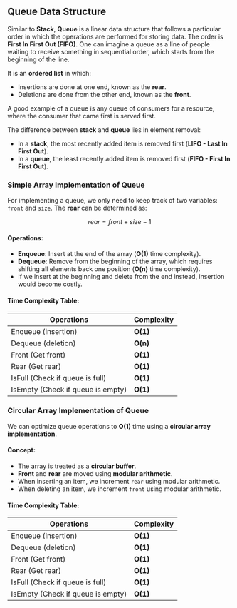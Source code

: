 ## Queue Data Structure

Similar to **Stack**, **Queue** is a linear data structure that follows a particular order in which the operations are performed for storing data. The order is **First In First Out (FIFO)**. One can imagine a queue as a line of people waiting to receive something in sequential order, which starts from the beginning of the line.

It is an **ordered list** in which:

- Insertions are done at one end, known as the **rear**.
- Deletions are done from the other end, known as the **front**.

A good example of a queue is any queue of consumers for a resource, where the consumer that came first is served first.

The difference between **stack** and **queue** lies in element removal:

- In a **stack**, the most recently added item is removed first (**LIFO - Last In First Out**).
- In a **queue**, the least recently added item is removed first (**FIFO - First In First Out**).

### Simple Array Implementation of Queue

For implementing a queue, we only need to keep track of two variables: `front` and `size`. The **rear** can be determined as:

```math
rear = front + size - 1
```

#### Operations:

- **Enqueue**: Insert at the end of the array (**O(1)** time complexity).
- **Dequeue**: Remove from the beginning of the array, which requires shifting all elements back one position (**O(n)** time complexity).
- If we insert at the beginning and delete from the end instead, insertion would become costly.

#### Time Complexity Table:

| Operations                        | Complexity |
| --------------------------------- | ---------- |
| Enqueue (insertion)               | **O(1)**   |
| Dequeue (deletion)                | **O(n)**   |
| Front (Get front)                 | **O(1)**   |
| Rear (Get rear)                   | **O(1)**   |
| IsFull (Check if queue is full)   | **O(1)**   |
| IsEmpty (Check if queue is empty) | **O(1)**   |

### Circular Array Implementation of Queue

We can optimize queue operations to **O(1)** time using a **circular array implementation**.

#### Concept:

- The array is treated as a **circular buffer**.
- **Front** and **rear** are moved using **modular arithmetic**.
- When inserting an item, we increment `rear` using modular arithmetic.
- When deleting an item, we increment `front` using modular arithmetic.

#### Time Complexity Table:

| Operations                        | Complexity |
| --------------------------------- | ---------- |
| Enqueue (insertion)               | **O(1)**   |
| Dequeue (deletion)                | **O(1)**   |
| Front (Get front)                 | **O(1)**   |
| Rear (Get rear)                   | **O(1)**   |
| IsFull (Check if queue is full)   | **O(1)**   |
| IsEmpty (Check if queue is empty) | **O(1)**   |
